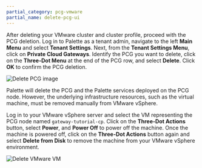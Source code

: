 ```yaml
---
partial_category: pcg-vmware
partial_name: delete-pcg-ui
---
```


After deleting your VMware cluster and cluster profile, proceed with the PCG deletion. Log in to Palette as a tenant
admin, navigate to the left **Main Menu** and select **Tenant Settings**. Next, from the **Tenant Settings Menu**, click
on **Private Cloud Gateways**. Identify the PCG you want to delete, click on the **Three-Dot Menu** at the end of the
PCG row, and select **Delete**. Click **OK** to confirm the PCG deletion.

![Delete PCG image](/clusters_pcg_deploy-app-pcg_pcg-delete.webp)

Palette will delete the PCG and the Palette services deployed on the PCG node. However, the underlying infrastructure
resources, such as the virtual machine, must be removed manually from VMware vSphere.

Log in to your VMware vSphere server and select the VM representing the PCG node named `gateway-tutorial-cp`. Click on
the **Three-Dot Actions** button, select **Power**, and **Power Off** to power off the machine. Once the machine is
powered off, click on the **Three-Dot Actions** button again and select **Delete from Disk** to remove the machine from
your VMware vSphere environment.

![Delete VMware VM](/clusters_pcg_deploy-app-pcg_vmware-delete.webp)
